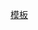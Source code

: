 {{Navbox
|name = 柬埔寨國道
|title = [[File:N1-KH.svg|20px]] [[柬埔寨國道]]
|titlestyle=background:#F0F0F0; 
|listclass = hlist
|image = [[Image:Road_4_to_Sihanouk.JPG|50px]]
|list1 = 
* [[1號國道 (柬埔寨)|1]]
* [[2號國道 (柬埔寨)|2]]
* [[3號國道 (柬埔寨)|3]]
* [[4號國道 (柬埔寨)|4]]
* [[5號國道 (柬埔寨)|5]]
* [[6號國道 (柬埔寨)|6]]
* [[7號國道 (柬埔寨)|7]]
* [[8號國道 (柬埔寨)|8/11]]
}}
[[分類:柬埔寨公路|模板]]